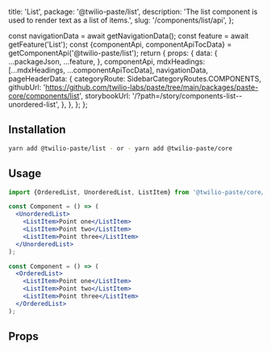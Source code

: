   title: 'List',
  package: '@twilio-paste/list',
  description: 'The list component is used to render text as a list of items.',
  slug: '/components/list/api',
};




  const navigationData = await getNavigationData();
  const feature = await getFeature('List');
  const {componentApi, componentApiTocData} = getComponentApi('@twilio-paste/list');
  return {
    props: {
      data: {
        ...packageJson,
        ...feature,
      },
      componentApi,
      mdxHeadings: [...mdxHeadings, ...componentApiTocData],
      navigationData,
      pageHeaderData: {
        categoryRoute: SidebarCategoryRoutes.COMPONENTS,
        githubUrl: 'https://github.com/twilio-labs/paste/tree/main/packages/paste-core/components/list',
        storybookUrl: '/?path=/story/components-list--unordered-list',
      },
    },
  };
};

## Installation

```bash
yarn add @twilio-paste/list - or - yarn add @twilio-paste/core
```

## Usage

```jsx
import {OrderedList, UnorderedList, ListItem} from '@twilio-paste/core/list';

const Component = () => (
  <UnorderedList>
    <ListItem>Point one</ListItem>
    <ListItem>Point two</ListItem>
    <ListItem>Point three</ListItem>
  </UnorderedList>
);

const Component = () => (
  <OrderedList>
    <ListItem>Point one</ListItem>
    <ListItem>Point two</ListItem>
    <ListItem>Point three</ListItem>
  </OrderedList>
);
```

## Props

<PropsTable componentApi={props.componentApi} />
